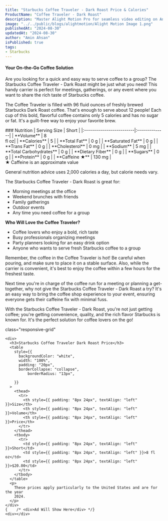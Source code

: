 ```yaml
---
title: "Starbucks Coffee Traveler - Dark Roast Price & Calories"
ProductName: "Coffee Traveler - Dark Roast" 
description: "Master Alight Motion Pro for seamless video editing on Android, iOS, and Tablets with our ultimate guide, unlocking advanced features and elevating your skills in 2024!"
image: "../../public/blogs/alightmotion/Alight Motion Image 1.png"
publishedAt: "2024-08-30"
updatedAt: "2024-08-30"
author: "Amin Ahsan"
isPublished: true
tags:
- Starbucks
---
```


 
#### Your On-the-Go Coffee Solution

Are you looking for a quick and easy way to serve coffee to a group? The Starbucks Coffee Traveler - Dark Roast might be just what you need! This handy carrier is perfect for meetings, gatherings, or any event where you want to share the rich taste of Starbucks coffee.

The Coffee Traveler is filled with 96 fluid ounces of freshly brewed Starbucks Dark Roast coffee. That's enough to serve about 12 people! Each cup of this bold, flavorful coffee contains only 5 calories and has no sugar or fat. It's a guilt-free way to enjoy your favorite brew.

<div className='table-container'>
### Nutrition
|  Serving Size            | Short         |
|:-------------------------|:--------------|
| **Volume**               | 8 <br/> fl oz|  
| **Calories**             | 5           | 
| **Total Fat**            | 0 g         | 
| **Saturated Fat**        | 0 g         |
| **Trans Fat**            | 0 g         |
| **Cholesterol**          | 0 mg        |
| **Sodium**               | 5 mg        |
| **Total Carbohydrates**  | 0 g         |
| **Dietary Fiber**        | 0 g         |
| **Sugars**               | 0 g         |
| **Protein**              | 0 g         |
| **Caffeine ★**          | 130 mg       |
</div>
★ Caffeine is an approximate value

General nutrition advice uses 2,000 calories a day, but calorie needs vary.

The Starbucks Coffee Traveler - Dark Roast is great for:
- Morning meetings at the office
- Weekend brunches with friends
- Family gatherings
- Outdoor events
- Any time you need coffee for a group

**Who Will Love the Coffee Traveler?**
- Coffee lovers who enjoy a bold, rich taste
- Busy professionals organizing meetings
- Party planners looking for an easy drink option
- Anyone who wants to serve fresh Starbucks coffee to a group

Remember, the coffee in the Coffee Traveler is hot! Be careful when pouring, and make sure to place it on a stable surface. Also, while the carrier is convenient, it's best to enjoy the coffee within a few hours for the freshest taste.

Next time you're in charge of the coffee run for a meeting or planning a get-together, why not give the Starbucks Coffee Traveler - Dark Roast a try? It's an easy way to bring the coffee shop experience to your event, ensuring everyone gets their caffeine fix with minimal fuss.

With the Starbucks Coffee Traveler - Dark Roast, you're not just getting coffee; you're getting convenience, quality, and the rich flavor Starbucks is known for. It's the perfect solution for coffee lovers on the go!

<style jsx>{`
  .table-container {
    overflow-x: auto;
    position: relative;
  }
  .table-container table {
    border-collapse: collapse;
    width: 30%;
  }
  .table-container th,
  .table-container td {
    border: 1px solid #ddd;
    padding: 2px;
    min-width: 30px;
    font-size: 11px;
  }
  .table-container th:first-child,
  .table-container td:first-child {
    position: sticky;
    left: 0;
    background-color: white;
    z-index: 1;
  }
  @media (max-width: 768px) {
    .table-container th:not(:first-child),
    .table-container td:not(:first-child) {
      min-width: 50px;
    }
  }
`}</style>

 <style jsx>{`
  @media (min-width: 768px) {
    .responsive-grid {
      display: grid;
      grid-template-columns: 1fr 1fr;
    }
  }
`}</style>

<div
  style={{
    backgroundColor: "#cee3de",
    borderLeft: "3px solid #0c7556",
   padding: "20px",
    paddingTop: "13px", // Add padding to the top
        display: "grid",
        height: "fit-content",
      }} 
      
  class="responsive-grid"

>
    <div>
      <h3>Starbucks Coffee Traveler Dark Roast Price</h3>
      <table
        style={{
          backgroundColor: "white",
          width: "100%",
          padding: "20px",
          borderCollapse: "collapse",
              borderRadius: "13px",
          
        }}
      >
        <thead>
          <tr>
            <th style={{ padding: "8px 24px", textAlign: "left" }}>Size</th>
            <th style={{ padding: "8px 24px", textAlign: "left" }}>Volume</th>
            <th style={{ padding: "8px 24px", textAlign: "left" }}>Price</th>
          </tr>
        </thead>
        <tbody>
          <tr>
            <td style={{ padding: "8px 24px", textAlign: "left" }}>Short</td>
            <td style={{ padding: "8px 24px", textAlign: "left" }}>8 fl oz</td>
            <td style={{ padding: "8px 24px", textAlign: "left" }}>$20.00</td>
          </tr>
        </tbody>
      </table>
      <p>
        These prices apply particularly to the United States and are for the year
        2024.
      </p>
    </div>
    {    /* <div>Ad Will Show Here</div> */}
    <div></div>
  </div>
